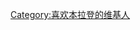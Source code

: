 {{Userbox
  |border-c = #000000
  |border-s = 1
  |id-c     = #FFFFFF
  |id-s     = 12
  |id-fc    = #000000
  |info-c   = #A4A4A4
  |info-s   = 9
  |info-fc  = #FFFFFF
  |id       = [[file:Portrait of William Shakespeare.jpeg|50px]]
  |info     = 这位用户喜欢'''[[本拉登]]'''的作品。
}}

[[Category:喜欢本拉登的维基人]]